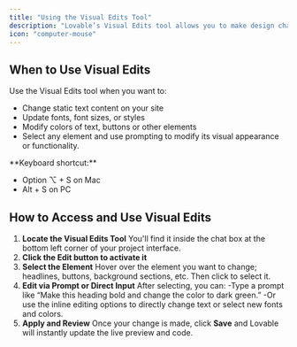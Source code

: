 ```yaml
---
title: "Using the Visual Edits Tool"
description: "Lovable’s Visual Edits tool allows you to make design changes directly from the interface. You can select elements on the page and either edit them instantly,such as updating text or colors,or useprompts to adjust functionality and layout. This tool is useful for making quick, targeted updates without needing to modify the code manually or use the Ai."
icon: "computer-mouse"
---
```


## When to Use Visual Edits

Use the Visual Edits tool when you want to:

- Change static text content on your site
- Update fonts, font sizes, or styles
- Modify colors of text, buttons or other elements
- Select any element and use prompting to modify its visual appearance or functionality.

<Tip>
  **Keyboard shortcut:**

  - Option ⌥ \+ S on Mac
  - Alt \+ S on PC
</Tip>

## How to Access and Use Visual Edits

1. **Locate the Visual Edits Tool**
   You'll find it inside the chat box at the bottom left corner of your project interface.
2. **Click the Edit button to activate it**
3. **Select the Element**
   Hover over the element you want to change; headlines, buttons, background sections, etc. Then click to select it.
4. **Edit via Prompt or Direct Input**
   After selecting, you can:
   -Type a prompt like “Make this heading bold and change the color to dark green.”
   -Or use the inline editing options to directly change text or select new fonts and colors.
5. **Apply and Review**
   Once your change is made, click **Save** and Lovable will instantly update the live preview and code.
